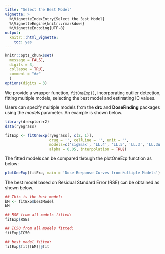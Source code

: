 ---
title: "Select the Best Model"
vignette: >
  %\VignetteIndexEntry{Select the Best Model}
  %\VignetteEngine{knitr::rmarkdown}
  %\VignetteEncoding{UTF-8}
output:
  knitr:::html_vignette:
    toc: yes  
---

```{r ex_setup, include=FALSE}
knitr::opts_chunk$set(
  message = FALSE,
  digits = 3,
  collapse = TRUE,
  comment = "#>"
  )
options(digits = 3)
```

We provide a wrapper function, `fitOneExp()`, incorporating outlier detection, fitting multiple models, selecting the best model and estimating IC values. 

Users can specify multiple models from the **drc** and **DoseFinding** packages using the *models* parameter. An example is shown below.

```{r, eval=TRUE}
library(drexplorer2)
data(ryegrass)

fitExp <- fitOneExp(ryegrass[, c(2, 1)],
                    drug = '', cellLine = '', unit = '',
                    models=c('sigEmax', 'LL.4', 'LL.5', 'LL.3', 'LL.3u', 'logistic'),
                    alpha = 0.05, interpolation = TRUE)
```

The fitted models can be compared through the plotOneExp function as below:

```{r, warning=FALSE, fig.height=6, fig.width=6, dev='png', dpi=72*10, fig.align='center'}
plotOneExp(fitExp, main = 'Dose-Response Curves from Multiple Models')

```

The best model based on Residual Standard Error (RSE) can be obtained as shown below.

```{r}
## This is the bast model:
bM <- fitExp$bestModel
bM

## RSE from all models fitted:
fitExp$RSEs

## IC50 from all models fitted:
fitExp$IC50

## best model fitted:
fitExp$fit[[bM]]@fit
```




